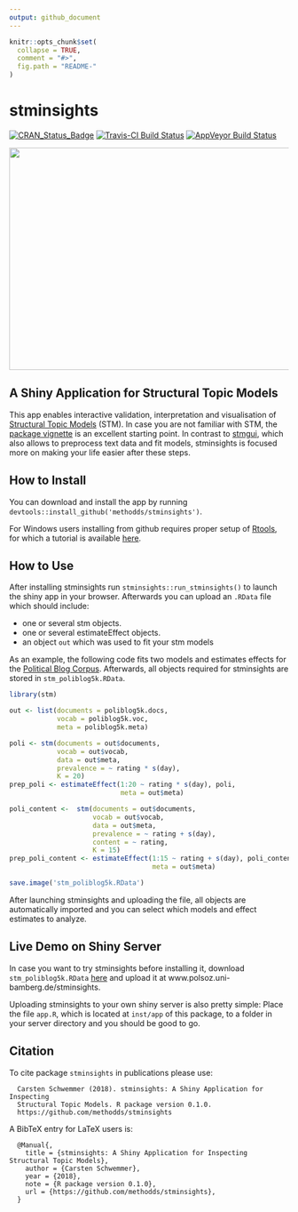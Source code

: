 ```yaml
---
output: github_document
---
```


<!-- README.md is generated from README.Rmd. Please edit that file -->

```r
knitr::opts_chunk$set(
  collapse = TRUE,
  comment = "#>",
  fig.path = "README-"
)
```

# stminsights

[![CRAN_Status_Badge](http://www.r-pkg.org/badges/version/stminsights)](https://cran.r-project.org/package=stminsights)
[![Travis-CI Build Status](https://travis-ci.org/methodds/stminsights.svg?branch=master)](https://travis-ci.org/methodds/stminsights)
[![AppVeyor Build Status](https://ci.appveyor.com/api/projects/status/github/methodds/stminsights?branch=master&svg=true)](https://ci.appveyor.com/project/methodds/stminsights)


<img src="man/figures/stminsights_interface.PNG" width="600" height="400">

## A Shiny Application for Structural Topic Models

This app enables interactive validation, interpretation and visualisation of [Structural Topic Models](http://structuraltopicmodel.com) (STM). In case you are not familiar with STM, the [package vignette](https://cran.r-project.org/web/packages/stm/vignettes/stmVignette.pdf) is an excellent starting point. In contrast to [stmgui](https://cran.r-project.org/web/packages/stmgui/index.html), which also allows to preprocess text data and fit models, stminsights is focused more on making your life easier after these steps.


## How to Install

You can download and install the app by running ``devtools::install_github('methodds/stminsights')``.    

For Windows users installing from github requires proper setup of [Rtools](https://cran.r-project.org/bin/windows/Rtools/), for which a tutorial is available [here](https://github.com/stan-dev/rstan/wiki/Install-Rtools-for-Windows).

## How to Use

After installing stminsights run ``stminsights::run_stminsights()`` to launch the shiny app in your browser. Afterwards you can upload an `.RData` file which should include:

- one or several stm objects.
- one or several estimateEffect objects.
- an object `out` which was used to fit your stm models

As an example, the following code fits two models and estimates effects for the [Political Blog Corpus](http://www.sailing.cs.cmu.edu/main/?page_id=710). Afterwards, all objects required for stminsights are stored in `stm_poliblog5k.RData`. 


```r
library(stm)

out <- list(documents = poliblog5k.docs,
            vocab = poliblog5k.voc,
            meta = poliblog5k.meta)

poli <- stm(documents = out$documents, 
            vocab = out$vocab,
            data = out$meta, 
            prevalence = ~ rating * s(day),
            K = 20)
prep_poli <- estimateEffect(1:20 ~ rating * s(day), poli,
                            meta = out$meta)

poli_content <-  stm(documents = out$documents, 
                     vocab = out$vocab,
                     data = out$meta, 
                     prevalence = ~ rating + s(day),
                     content = ~ rating,
                     K = 15)  
prep_poli_content <- estimateEffect(1:15 ~ rating + s(day), poli_content,
                                    meta = out$meta)

save.image('stm_poliblog5k.RData')
```


After launching stminsights and uploading the file, all objects are automatically imported  and you can select which models and effect estimates to analyze.

## Live Demo on Shiny Server

In case you want to try stminsights before installing it, download `stm_poliblog5k.RData` [here](http://polsoz.uni-bamberg.de:1337/data/poliblog/stm_poliblog5k.RData) and upload it at www.polsoz.uni-bamberg.de/stminsights.

Uploading stminsights to your own shiny server is also pretty simple: Place the file `app.R`, 
which is located at `inst/app` of this package, to a folder in your server directory
and you should be good to go.

## Citation

To cite package `stminsights` in publications please use:
```
  Carsten Schwemmer (2018). stminsights: A Shiny Application for Inspecting
  Structural Topic Models. R package version 0.1.0.
  https://github.com/methodds/stminsights
```

A BibTeX entry for LaTeX users is:

```
  @Manual{,
    title = {stminsights: A Shiny Application for Inspecting Structural Topic Models},
    author = {Carsten Schwemmer},
    year = {2018},
    note = {R package version 0.1.0},
    url = {https://github.com/methodds/stminsights},
  }
```

